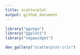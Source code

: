 ```yaml
---
title: scatterplot
output: github_document
---
```


```r
library("ggvega")
library("ggplot2")
library("vegawidget")
```

```r
dev_gallery("scatterplot-iris")
```


